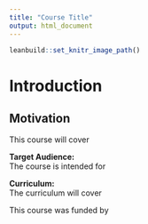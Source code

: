 ```yaml
---
title: "Course Title"
output: html_document
---
```



```r
leanbuild::set_knitr_image_path()
```

# Introduction

## Motivation
This course will cover

**Target Audience:**  
The course is intended for

**Curriculum:**  
The curriculum will cover

This course was funded by
